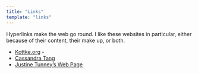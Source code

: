 ```yaml
---
title: "Links"
template: "links"
---
```


Hyperlinks make the web go round. I like these websites in particular, either because of their content, their make up, or both.

- [Kottke.org](https://kottke.org/) -
- [Cassandra Tang](https://www.cassandratang.com/)
- [Justine Tunney’s Web Page](https://justine.lol/)
